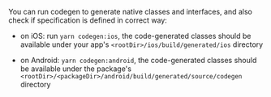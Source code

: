 You can run codegen to generate native classes and interfaces, and also check if specification is defined in correct way:

- on iOS: run `yarn codegen:ios`, the code-generated classes should be available under your app's `<rootDir>/ios/build/generated/ios` directory

- on Android: `yarn codegen:android`, the code-generated classes should be available under the package's `<rootDir>/<packageDir>/android/build/generated/source/codegen` directory
